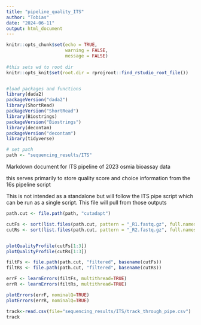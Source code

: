```yaml
---
title: "pipeline_quality_ITS"
author: "Tobias"
date: "2024-06-11"
output: html_document
---
```



```r
knitr::opts_chunk$set(echo = TRUE,
                      warning = FALSE,
                      message = FALSE)
 
#this sets wd to root dir
knitr::opts_knit$set(root.dir = rprojroot::find_rstudio_root_file())


#load packages and functions
library(dada2)
packageVersion("dada2")
library(ShortRead)
packageVersion("ShortRead")
library(Biostrings)
packageVersion("Biostrings")
library(decontam)
packageVersion("decontam")
library(tidyverse)

# set path
path <- "sequencing_results/ITS"  
```

Markdown document for ITS pipeline of 2023 osmia bioassay data

this serves primarily to store quality score and choice information from the 16s pipeline script

This is not intended as a standalone but will follow the ITS pipe script which can be run as a single script. This file will pull from those outputs



```r

path.cut <- file.path(path, "cutadapt")

cutFs <- sort(list.files(path.cut, pattern = "_R1.fastq.gz", full.names = TRUE))
cutRs <- sort(list.files(path.cut, pattern = "_R2.fastq.gz", full.names = TRUE))


plotQualityProfile(cutFs[1:3])
plotQualityProfile(cutRs[1:3])

```



```r

filtFs <- file.path(path.cut, "filtered", basename(cutFs))
filtRs <- file.path(path.cut, "filtered", basename(cutRs))

errF <- learnErrors(filtFs, multithread=TRUE)
errR <- learnErrors(filtRs, multithread=TRUE)

plotErrors(errF, nominalQ=TRUE)
plotErrors(errR, nominalQ=TRUE)
```


```r

track<-read.csv(file="sequencing_results/ITS/track_through_pipe.csv")
track
```


